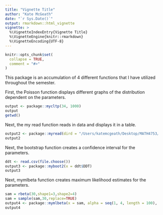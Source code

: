 ```yaml
---
title: "Vignette Title"
author: "Kate McGeath"
date: "`r Sys.Date()`"
output: rmarkdown::html_vignette
vignette: >
  %\VignetteIndexEntry{Vignette Title}
  %\VignetteEngine{knitr::rmarkdown}
  %\VignetteEncoding{UTF-8}
---
```


```r
knitr::opts_chunk$set(
  collapse = TRUE,
  comment = "#>"
)
```

This package is an accumulation of 4 different functions that I have utilized throughout the semester.

First, the Poisson function displays different graphs of the distribution dependent on the parameters.

```r
output <- package::mycltp(34, 1000)
output
getwd()
```


Next, the my read function reads in data and displays it in a table.

```r
output2 <- package::myread(dird = "/Users/katemcgeath/Desktop/MATH4753/", "DDT.csv")
output2
```


Next, the bootstrap function creates a confidence interval for the parameters.

```r
ddt <- read.csv(file.choose())
output3 <- package::myboot2(x = ddt$DDT)
output3
```


Next, mymlbeta function creates maximum likelihood estimates for the parameters.

```r
sam = rbeta(30,shape1=3,shape2=4)
sam = sample(sam,30,replace=TRUE)
output4 <- package::mymlbeta(x = sam, alpha = seq(1, 4, length = 100), beta = seq(2, 8, length = 100), lwd = 2, labcex = 1)
output4
```

